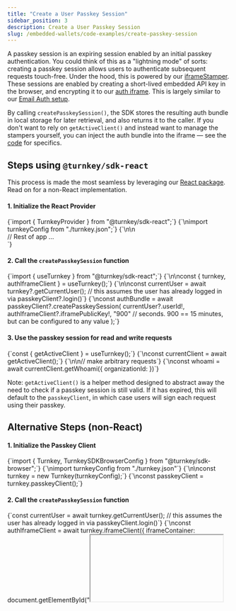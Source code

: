 ```yaml
---
title: "Create a User Passkey Session"
sidebar_position: 3
description: Create a User Passkey Session
slug: /embedded-wallets/code-examples/create-passkey-session
---
```


A passkey session is an expiring session enabled by an initial passkey authentication. You could think of this as a "lightning mode" of sorts: creating a passkey session allows users to authenticate subsequent requests touch-free. Under the hood, this is powered by our [iframeStamper](../../../sdks/advanced/iframe-stamper). These sessions are enabled by creating a short-lived embedded API key in the browser, and encrypting it to our [auth iframe](https://github.com/tkhq/frames/blob/main/auth/index.html). This is largely similar to our [Email Auth setup](../../../features/email-auth).

By calling `createPasskeySession()`, the SDK stores the resulting auth bundle in local storage for later retrieval, and also returns it to the caller. If you don't want to rely on `getActiveClient()` and instead want to manage the stampers yourself, you can inject the auth bundle into the iframe — see the [code](https://github.com/tkhq/sdk/blob/b04de6258b2617b4c303c2b9797d4b30322461a3/packages/sdk-react/src/contexts/TurnkeyContext.tsx#L47-L74) for specifics.


## Steps using `@turnkey/sdk-react`

This process is made the most seamless by leveraging our [React package](../../../sdks/react). Read on for a non-React implementation.

#### 1. Initialize the React Provider

<CodeBlock language="typescript">
  {`import { TurnkeyProvider } from "@turnkey/sdk-react";`}
  {`\nimport turnkeyConfig from "./turnkey.json";`}
  {`\n\n<div className="App">
  <TurnkeyProvider config={turnkeyConfig}>
    // Rest of app ...
  </TurnkeyProvider>
</div>`}
</CodeBlock>

#### 2. Call the `createPasskeySession` function

<CodeBlock language="typescript">
  {`import { useTurnkey } from "@turnkey/sdk-react";`}
  {`\n\nconst { turnkey, authIframeClient } = useTurnkey();`}
  {`\n\nconst currentUser = await turnkey?.getCurrentUser(); // this assumes the user has already logged in via passkeyClient?.login()`}
  {`\nconst authBundle = await passkeyClient?.createPasskeySession(
  currentUser?.userId!,
  authIframeClient?.iframePublicKey!,
  "900" // seconds. 900 == 15 minutes, but can be configured to any value
);`}
</CodeBlock>

#### 3. Use the passkey session for read and write requests

<CodeBlock language="typescript">
  {`const { getActiveClient } = useTurnkey();`}
  {`\nconst currentClient = await getActiveClient();`}
  {`\n\n// make arbitrary requests`}
  {`\nconst whoami = await currentClient.getWhoami({ organizationId: <your org ID> })`}
</CodeBlock>

Note: `getActiveClient()` is a helper method designed to abstract away the need to check if a passkey session is still valid. If it has expired, this will default to the `passkeyClient`, in which case users will sign each request using their passkey.

## Alternative Steps (non-React)

#### 1. Initialize the Passkey Client

<CodeBlock language="typescript">
  {`import { Turnkey, TurnkeySDKBrowserConfig } from "@turnkey/sdk-browser";`}
  {`\nimport turnkeyConfig from "./turnkey.json"`}
  {`\n\nconst turnkey = new Turnkey(turnkeyConfig);`}
  {`\nconst passkeyClient = turnkey.passkeyClient();`}
</CodeBlock>

#### 2. Call the `createPasskeySession` function

<CodeBlock language="typescript">
  {`const currentUser = await turnkey.getCurrentUser(); // this assumes the user has already logged in via passkeyClient.login()`}
  {`\nconst authIframeClient = await turnkey.iframeClient({
  iframeContainer: document.getElementById("<iframe container id>"),
  iframeUrl: "https://auth.turnkey.com"
});`}
  {`\nconst authBundle = await passkeyClient.createPasskeySession(
  currentUser?.userId!,
  authIframeClient?.iframePublicKey!,
  "900" // seconds. 900 == 15 minutes, but can be configured to any value
);`}
</CodeBlock>

#### 3. Use the passkey session for read and write requests

<CodeBlock language="typescript">
  {`if (authBundle) { // authBundle was generated in Step 2
  const injected = await authIframeClient.injectCredentialBundle(
    authBundle
  );
  if (injected) {
    const whoamiResponse = await authIframeClient.getWhoami({
      organizationId:
        currentUser?.organization.organizationId ??
        turnkey?.config.defaultOrganizationId!,
    });
    // if whoamiResponse is valid, you now have a working passkey session in the authIframeClient
    await authIframeClient... // perform arbitrary requests
  }
}`}
</CodeBlock>

